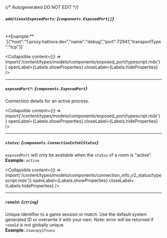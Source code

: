 {/* Autogenerated DO NOT EDIT  */}

##### `additionalExposedPorts`: *{`components.ExposedPort[]`}*
<br/>
**Example:** `[{"host":"1.proxy.hathora.dev","name":"debug","port":72941,"transportType":"tcp"}]`

<Collapsible content={() => import('/content/types/models/components/exposed_port/typescript.mdx')} openLabel={Labels.showProperties} closeLabel={Labels.hideProperties} />


---
##### `exposedPort?`: *{`components.ExposedPort`}*
Connection details for an active process.

<Collapsible content={() => import('/content/types/models/components/exposed_port/typescript.mdx')} openLabel={Labels.showProperties} closeLabel={Labels.hideProperties} />


---
##### `status`: *{`components.ConnectionInfoV2Status`}*
`exposedPort` will only be available when the `status` of a room is "active".
<br/>
**Example:** `active`

<Collapsible content={() => import('/content/types/models/components/connection_info_v2_status/typescript.mdx')} openLabel={Labels.showProperties} closeLabel={Labels.hideProperties} />


---
##### `roomId`: *{`string`}*
Unique identifier to a game session or match. Use the default system generated ID or overwrite it with your own.
Note: error will be returned if `roomId` is not globally unique.
<br/>
**Example:** `2swovpy1fnunu`


